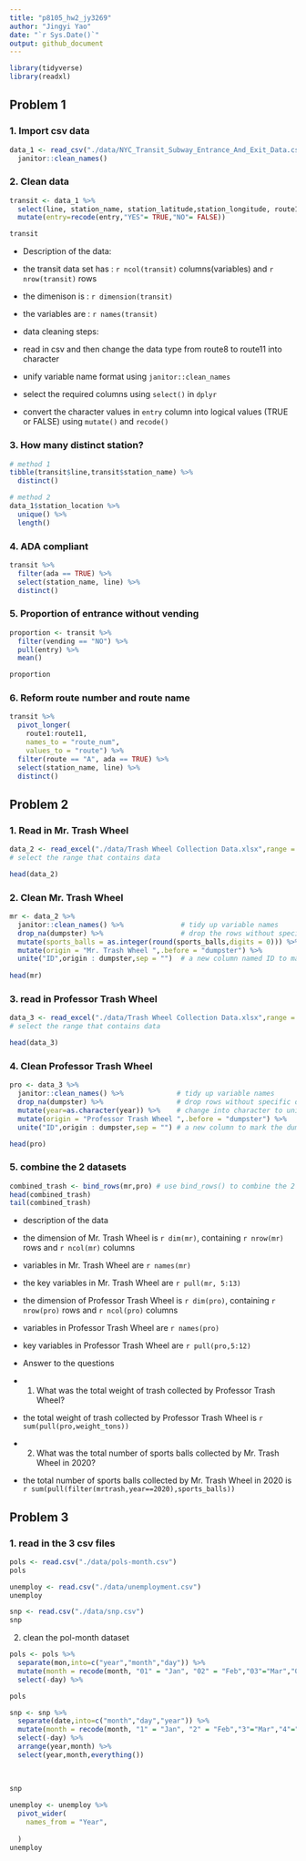 ```yaml
---
title: "p8105_hw2_jy3269"
author: "Jingyi Yao"
date: "`r Sys.Date()`"
output: github_document
---
```


```r
library(tidyverse)
library(readxl)
```


## Problem 1 


### 1. Import csv data
```r
data_1 <- read_csv("./data/NYC_Transit_Subway_Entrance_And_Exit_Data.csv",col_types = cols(Route8 = "c", Route9 = "c", Route10 = "c", Route11 = "c")) %>% 
  janitor::clean_names() 


```


### 2. Clean data
```r
transit <- data_1 %>%  
  select(line, station_name, station_latitude,station_longitude, route1:route11, entry, vending, entrance_type, ada) %>% 
  mutate(entry=recode(entry,"YES"= TRUE,"NO"= FALSE))

transit

```

*  Description of the data:
  * the transit data set has : `r ncol(transit)` columns(variables) and `r nrow(transit)` rows
  * the dimenison is : `r dimension(transit)`
  * the variables are : `r names(transit)`


*  data cleaning steps:
  * read in csv and then change the data type from route8 to route11 into character
  * unify variable name format using `janitor::clean_names`
  * select the required columns using `select()` in `dplyr`
  * convert the character values in `entry` column into logical values (TRUE or FALSE) using `mutate()` and `recode()`
  

### 3. How many distinct station?
```r
# method 1
tibble(transit$line,transit$station_name) %>% 
  distinct()

# method 2
data_1$station_location %>% 
  unique() %>% 
  length()

```


### 4. ADA compliant
```r
transit %>% 
  filter(ada == TRUE) %>% 
  select(station_name, line) %>% 
  distinct()

```


### 5. Proportion of entrance without vending
```r
proportion <- transit %>% 
  filter(vending == "NO") %>% 
  pull(entry) %>% 
  mean()

proportion

```

### 6. Reform route number and route name
```r
transit %>% 
  pivot_longer(
    route1:route11,
    names_to = "route_num",
    values_to = "route") %>% 
  filter(route == "A", ada == TRUE) %>% 
  select(station_name, line) %>% 
  distinct()

```




## Problem 2

### 1. Read in Mr. Trash Wheel
```r
data_2 <- read_excel("./data/Trash Wheel Collection Data.xlsx",range = "A2:N550") 
# select the range that contains data

head(data_2)

```


### 2. Clean Mr. Trash Wheel
```r
mr <- data_2 %>% 
  janitor::clean_names() %>%              # tidy up variable names
  drop_na(dumpster) %>%                   # drop the rows without specific dumpster information
  mutate(sports_balls = as.integer(round(sports_balls,digits = 0))) %>%  
  mutate(origin = "Mr. Trash Wheel ",.before = "dumpster") %>% 
  unite("ID",origin : dumpster,sep = "")  # a new column named ID to mark the dumpster from Mr.
  
head(mr)

```


### 3. read in Professor Trash Wheel
```r
data_3 <- read_excel("./data/Trash Wheel Collection Data.xlsx",range = "A2:M97",sheet="Professor Trash Wheel")
# select the range that contains data

head(data_3)
```


### 4. Clean Professor Trash Wheel
```r
pro <- data_3 %>% 
  janitor::clean_names() %>%             # tidy up variable names
  drop_na(dumpster) %>%                  # drop rows without specific dumpster information
  mutate(year=as.character(year)) %>%    # change into character to unify the format with mr.
  mutate(origin = "Professor Trash Wheel ",.before = "dumpster") %>% 
  unite("ID",origin : dumpster,sep = "") # a new column to mark the dumpster from professor

head(pro)

```


### 5. combine the 2 datasets
```r
combined_trash <- bind_rows(mr,pro) # use bind_rows() to combine the 2 datasets
head(combined_trash)
tail(combined_trash)

```


*  description of the data
  * the dimension of Mr. Trash Wheel is `r dim(mr)`, containing `r nrow(mr)` rows and `r ncol(mr)` columns
  * variables in Mr. Trash Wheel are `r names(mr)`
  * the key variables in Mr. Trash Wheel are `r pull(mr, 5:13)`
  * the dimension of Professor Trash Wheel is `r dim(pro)`, containing `r nrow(pro)` rows and `r ncol(pro)` columns
  * variables in Professor Trash Wheel are `r names(pro)`
  * key variables in Professor Trash Wheel are `r pull(pro,5:12)`
  
*  Answer to the questions
  * 1. What was the total weight of trash collected by Professor Trash Wheel? 
  * the total weight of trash collected by Professor Trash Wheel is `r sum(pull(pro,weight_tons))`
  * 2. What was the total number of sports balls collected by Mr. Trash Wheel in 2020?
  * the total number of sports balls collected by Mr. Trash Wheel in 2020 is `r sum(pull(filter(mrtrash,year==2020),sports_balls))`




## Problem 3

### 1. read in the 3 csv files
```r
pols <- read.csv("./data/pols-month.csv")
pols

unemploy <- read.csv("./data/unemployment.csv")
unemploy

snp <- read.csv("./data/snp.csv")
snp


```

2. clean the pol-month dataset
```r
pols <- pols %>% 
  separate(mon,into=c("year","month","day")) %>% 
  mutate(month = recode(month, "01" = "Jan", "02" = "Feb","03"="Mar","04"="Apr","05"="May","06"="Jun","07"="Jul","08"="Aug","09"="Sep","10"="Oct","11"="Nov","12"="Dec")) %>% 
  select(-day) %>% 

pols
```


```r
snp <- snp %>% 
  separate(date,into=c("month","day","year")) %>% 
  mutate(month = recode(month, "1" = "Jan", "2" = "Feb","3"="Mar","4"="Apr","5"="May","6"="Jun","7"="Jul","8"="Aug","9"="Sep","10"="Oct","11"="Nov","12"="Dec")) %>% 
  select(-day) %>% 
  arrange(year,month) %>% 
  select(year,month,everything())
  
  
  
snp
```


```r
unemploy <- unemploy %>% 
  pivot_wider(
    names_from = "Year",
    
  )
unemploy

```


```r


```


```r


```


```r


```


```r


```





